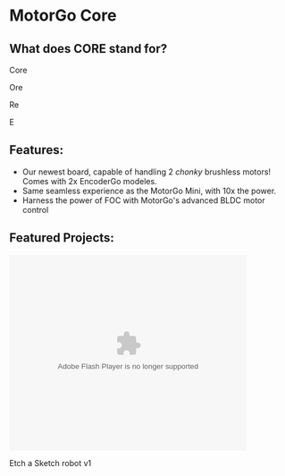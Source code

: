 # MotorGo Core

## What does CORE stand for?
Core

Ore

Re

E

## Features:
* Our newest board, capable of handling 2 *chonky* brushless motors! Comes with 2x EncoderGo modeles.
* Same seamless experience as the MotorGo Mini, with 10x the power.
* Harness the power of FOC with MotorGo's advanced BLDC motor control

## Featured Projects:

<object width="425" height="350">
  <param name="movie" value="https://www.youtube.com/watch?v=iQhhutAanu0" />
  <param name="wmode" value="transparent" />
  <embed src="https://www.youtube.com/watch?v=iQhhutAanu0"
         type="application/x-shockwave-flash"
         wmode="transparent" width="425" height="350" />
</object>

Etch a Sketch robot v1
